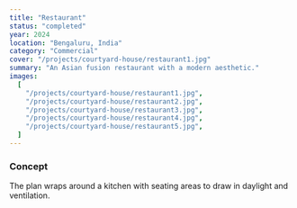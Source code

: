 ```yaml
---
title: "Restaurant"
status: "completed"
year: 2024
location: "Bengaluru, India"
category: "Commercial"
cover: "/projects/courtyard-house/restaurant1.jpg"
summary: "An Asian fusion restaurant with a modern aesthetic."
images:
  [
    "/projects/courtyard-house/restaurant1.jpg",
    "/projects/courtyard-house/restaurant2.jpg",
    "/projects/courtyard-house/restaurant3.jpg",
    "/projects/courtyard-house/restaurant4.jpg",
    "/projects/courtyard-house/restaurant5.jpg",
  ]
---
```


### Concept

The plan wraps around a kitchen with seating areas to draw in daylight and ventilation.
